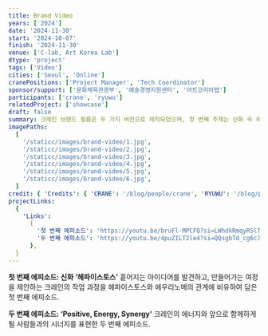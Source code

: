 ```yaml
---
title: Brand Video
years: ['2024']
date: '2024-11-30'
start: '2024-10-07'
finish: '2024-11-30'
venue: ['C-lab, Art Korea Lab']
dtype: 'project'
tags: ['Video']
cities: ['Seoul', 'Online']
cranePositions: ['Project Manager', 'Tech Coordinator']
sponsor/support: ['문화체육관광부', '예술경영지원센터', '아트코리아랩']
participants: ['crane', 'ryuwu']
relatedProject: ['showcase']
draft: false
summary: 크레인 브랜드 필름은 두 가지 버전으로 제작되었으며, 첫 번째 주제는 신화 속 헤파이스토스를 통해 어디에도 속하지 못했던 예술가가 크레인과 함께 성장하며 새로운 세계로 나아가는 이야기를 담았다. 두 번째 주제는 ‘Positive Energy, Synergy’로, 크레인의 힘찬 에너지와 협업의 시너지를 표현했다.
imagePaths:
  [
    '/staticc/images/brand-video/1.jpg',
    '/staticc/images/brand-video/2.jpg',
    '/staticc/images/brand-video/3.jpg',
    '/staticc/images/brand-video/4.jpg',
    '/staticc/images/brand-video/5.jpg',
    '/staticc/images/brand-video/6.jpg',
  ]
credit: { 'Credits': { 'CRANE': '/blog/people/crane', 'RYUWU': '/blog/people/ryuwu' } }
projectLinks:
  {
    'Links':
      {
        '첫 번째 에피소드': 'https://youtu.be/bruFl-MPCFQ?si=LWhdkRmqyRSlTxus',
        '두 번째 에피소드': 'https://youtu.be/4puZILT2le4?si=QQsgbTd_cg6c7N9y',
      },
  }
---
```


**첫 번째 에피소드: 신화 ‘헤파이스토스’**
흩어지는 아이디어를 발견하고, 만들어가는 여정을 제안하는 크레인의 작업 과정을 헤파이스토스와 에우리노메의 관계에 비유하여 담은 첫 번째 에피소드.

**두 번째 에피소드: ‘Positive, Energy, Synergy’**
크레인의 에너지와 앞으로 함께하게 될 사람들과의 시너지를 표현한 두 번째 에피소드.

